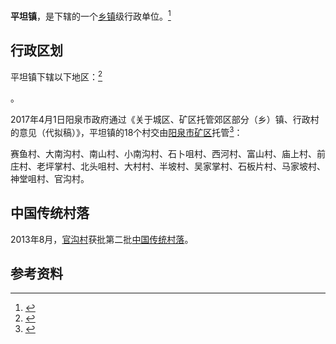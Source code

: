 {{中国乡级行政区
|景观照片文件名 = 
|景观照片描述 = 
|汉语拼音 = 
|其他语言 = 
|其他语言名称 = 
|旧称 = 
|地名出处 = 
|位置图文件名 = 
|位置图描述 = 
|自定义图片= 
|建置时间 = 
|政府驻地 = 
|毗邻 = 
|总面积 = 
|总人口 = 
|总人口年份 = 
|户籍人口 = 
|户籍人口年份 = 
|常住人口 = 
|常住人口年份 = 
|人口密度 = 
|GDP = 
|GDP年份 = 
|邮政编码 = 
|电话区号 = 353
|官方网站 = 
|网站名称 = 
|14/03/11/103/000}}

'''平坦镇'''，是{{PRC admin/fullname|14/03/11/103/000|3}}下辖的一个[[乡镇|乡镇]]级行政单位。<ref>{{PRC admin/ref sgc|{{PRC admin/parent|14/03/11/103/000}}}}</ref>

== 行政区划 ==

平坦镇下辖以下地区：<ref>{{PRC admin/ref sgc|14/03/11/103/000}}</ref>

{{PRC admin/children|14/03/11/103/000}}。

2017年4月1日阳泉市政府通过《关于城区、矿区托管郊区部分（乡）镇、行政村的意见（代拟稿）》，平坦镇的18个村交由[[阳泉市|阳泉市]][[矿区_(阳泉市)|矿区]]托管<ref>{{cite web|url=http://www.yqnews.com.cn/art/2017/4/5/art_54489_789673.html|title=市政府召开第二次常务会 董一兵主持|last=|first=|date=2017年4月5日|website=阳泉新闻网|publisher=阳泉日报|access-date=2017年6月22日|quote=}}{{dead link|date=2018年2月 |bot=InternetArchiveBot |fix-attempted=yes }}</ref>：

赛鱼村、大南沟村、南山村、小南沟村、石卜咀村、西河村、富山村、庙上村、前庄村、老坪掌村、北头咀村、大村村、半坡村、吴家掌村、石板片村、马家坡村、神堂咀村、官沟村。

==中国传统村落==
2013年8月，[[官沟村|官沟村]]获批第二批[[中国传统村落|中国传统村落]]。

== 参考资料 ==

{{reflist}}

{{PRC admin/navcat|14/03/11/103/000}}